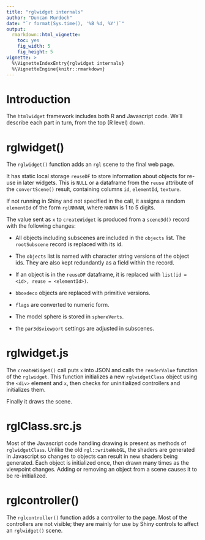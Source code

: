 ```yaml
---
title: "rglwidget internals"
author: "Duncan Murdoch"
date: "`r format(Sys.time(), '%B %d, %Y')`"
output:
  rmarkdown::html_vignette:
    toc: yes
    fig_width: 5
    fig_height: 5
vignette: >
  %\VignetteIndexEntry{rglwidget internals} 
  %\VignetteEngine{knitr::rmarkdown}
---
```


# Introduction

The `htmlwidget` framework includes both R and Javascript
code.  We'll describe each part in turn, from the top (R level) down.

# rglwidget()

The `rglwidget()` function adds an `rgl` scene to the final web page.

It has static local storage `reuseDF` 
to store information about objects for re-use in later widgets.
This is `NULL` or a dataframe from the `reuse` attribute
of the `convertScene()` result, containing columns `id`, 
`elementId`, `texture`.

If not running in Shiny and not specified in the call, it
assigns a random `elementId` of the form `rglNNNNN`, where
`NNNNN` is 1 to 5 digits.

The value sent as `x` to `createWidget` is produced from
a `scene3d()` record with the following changes:
 
 - All objects including subscenes are included in the `objects` list.  The `rootSubscene` record is replaced with
 its id.
 
 - The `objects` list is named with character string versions
 of the object ids.  They are also kept redundantly as a field
 within the record.
 
 - If an object is in the `reuseDF` dataframe, it is replaced
 with `list(id = <id>, reuse = <elementId>)`.
 
 - `bboxdeco` objects are replaced with primitive versions.
 
 - `flags` are converted to numeric form.
 
 - The model sphere is stored in `sphereVerts`.
 
 - the `par3d$viewport` settings are adjusted in subscenes.
 
 
# rglwidget.js

The `createWidget()` call puts `x` into JSON and calls
the `renderValue` function of the `rglwidget`.  This function
initializes a new `rglwidgetClass` object using the 
`<div>` element and `x`, then checks for uninitialized
controllers and initializes them.

Finally it draws the scene.

# rglClass.src.js

Most of the Javascript code handling drawing is present as
methods of  `rglwidgetClass`.  Unlike the old
`rgl::writeWebGL`, the shaders are generated in Javascript
so changes to objects can result in new shaders being
generated.  Each object is initialized once, then drawn
many times as the viewpoint changes.  Adding or removing 
an object from a scene causes it to be re-initialized.

# rglcontroller()

The `rglcontroller()` function adds a controller to the page.
Most of the controllers are not visible; they are mainly
for use by Shiny controls to affect an `rglwidget()` scene.
